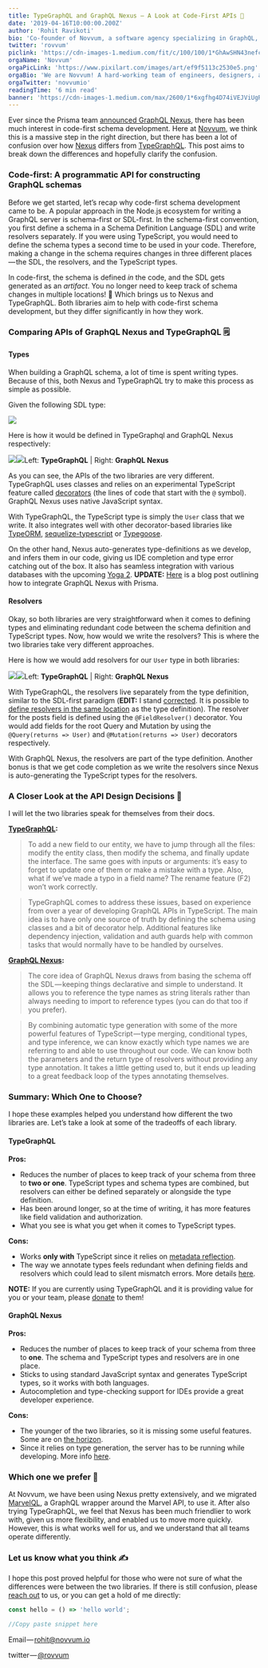 ```yaml
---
title: TypeGraphQL and GraphQL Nexus — A Look at Code-First APIs 👀
date: '2019-04-16T10:00:00.200Z'
author: 'Rohit Ravikoti'
bio: 'Co-founder of Novvum, a software agency specializing in GraphQL, and daily meditator.'
twitter: 'rovvum'
piclink: 'https://cdn-images-1.medium.com/fit/c/100/100/1*GhAwSHN43nefc_vKW0rxRg.png'
orgaName: 'Novvum'
orgaPicLink: 'https://www.pixilart.com/images/art/ef9f5113c2530e5.png'
orgaBio: 'We are Novvum! A hard-working team of engineers, designers, and tech enthusiasts that are looking to share what we know!'
orgaTwitter: 'novvumio'
readingTime: '6 min read'
banner: 'https://cdn-images-1.medium.com/max/2600/1*6xgfhg4D74iVEJViUgRFyw.png'
---
```


Ever since the Prisma team [announced GraphQL Nexus](https://www.prisma.io/blog/introducing-graphql-nexus-code-first-graphql-server-development-ll6s1yy5cxl5/), there has been much interest in code-first schema development. Here at [Novvum](https://www.novvum.io/), we think this is a massive step in the right direction, but there has been a lot of confusion over how [Nexus](https://nexus.js.org/) differs from [TypeGraphQL](https://typegraphql.ml/). This post aims to break down the differences and hopefully clarify the confusion.


### Code-first: A programmatic API for constructing GraphQL schemas

Before we get started, let’s recap why code-first schema development came to be. A popular approach in the Node.js ecosystem for writing a GraphQL server is schema-first or SDL-first. In the schema-first convention, you first define a schema in a Schema Definition Language (SDL) and write resolvers separately. If you were using TypeScript, you would need to define the schema types a second time to be used in your code. Therefore, making a change in the schema requires changes in three different places — the SDL, the resolvers, and the TypeScript types.

In code-first, the schema is defined _in_ the code, and the SDL gets generated as an _artifact_. You no longer need to keep track of schema changes in multiple locations! 🎊 Which brings us to Nexus and TypeGraphQL. Both libraries aim to help with code-first schema development, but they differ significantly in how they work.

### Comparing APIs of GraphQL Nexus and TypeGraphQL 🗒

#### Types

When building a GraphQL schema, a lot of time is spent writing types. Because of this, both Nexus and TypeGraphQL try to make this process as simple as possible.

Given the following SDL type:

![](https://cdn-images-1.medium.com/max/1600/1*9NrTjz7jWH94dh7S2jqS-A.png)

Here is how it would be defined in TypeGraphql and GraphQL Nexus respectively:

![](https://cdn-images-1.medium.com/max/1200/1*8cYgWicNS9zPz_sd52krxQ.png)![](https://cdn-images-1.medium.com/max/1200/1*TEQjRCLll5xlov1T8BvGjA.png)Left: **TypeGraphQL** | Right: **GraphQL Nexus**

As you can see, the APIs of the two libraries are very different. TypeGraphQL uses classes and relies on an experimental TypeScript feature called [decorators](https://www.typescriptlang.org/docs/handbook/decorators.html) (the lines of code that start with the `@` symbol). GraphQL Nexus uses native JavaScript syntax.

With TypeGraphQL, the TypeScript type is simply the `User` class that we write. It also integrates well with other decorator-based libraries like [TypeORM](https://github.com/typeorm/typeorm), [sequelize-typescript](https://github.com/RobinBuschmann/sequelize-typescript) or [Typegoose](https://github.com/szokodiakos/typegoose).

On the other hand, Nexus auto-generates type-definitions as we develop, and infers them in our code, giving us IDE completion and type error catching out of the box. It also has seamless integration with various databases with the upcoming [Yoga 2](https://github.com/prisma/yoga2). **UPDATE:** [Here](https://www.prisma.io/blog/using-graphql-nexus-with-a-database-pmyl3660ncst) is a blog post outlining how to integrate GraphQL Nexus with Prisma.

#### Resolvers

Okay, so both libraries are very straightforward when it comes to defining types and eliminating redundant code between the schema definition and TypeScript types. Now, how would we write the resolvers? This is where the two libraries take very different approaches.

Here is how we would add resolvers for our `User` type in both libraries:

![](https://cdn-images-1.medium.com/max/1200/1*EUoMvvGBGHf0g5hdcuwePQ.png)![](https://cdn-images-1.medium.com/max/1200/1*u90eCZeVUxQ7dVC4PN3n0A.png)Left: **TypeGraphQL** | Right: **GraphQL Nexus**

With TypeGraphQL, the resolvers live separately from the type definition, similar to the SDL-first paradigm (**EDIT:** I stand [corrected](https://twitter.com/typegraphql/status/1118946711102197760). It is possible to [define resolvers in the same location](https://github.com/19majkel94/type-graphql/blob/v0.17.1/examples/simple-usage/recipe-type.ts#L25-L33) as the type definition). The resolver for the posts field is defined using the `@FieldResolver()` decorator. You would add fields for the root Query and Mutation by using the `@Query(returns => User)` and `@Mutation(returns => User)` decorators respectively.

With GraphQL Nexus, the resolvers are part of the type definition. Another bonus is that we get code completion as we write the resolvers since Nexus is auto-generating the TypeScript types for the resolvers.

### A Closer Look at the API Design Decisions 🔭

I will let the two libraries speak for themselves from their docs.

[**TypeGraphQL**](https://typegraphql.ml/docs/introduction.html#why)**:**

> To add a new field to our entity, we have to jump through all the files: modify the entity class, then modify the schema, and finally update the interface. The same goes with inputs or arguments: it’s easy to forget to update one of them or make a mistake with a type. Also, what if we’ve made a typo in a field name? The rename feature (F2) won’t work correctly.

> TypeGraphQL comes to address these issues, based on experience from over a year of developing GraphQL APIs in TypeScript. The main idea is to have only one source of truth by defining the schema using classes and a bit of decorator help. Additional features like dependency injection, validation and auth guards help with common tasks that would normally have to be handled by ourselves.

[**GraphQL Nexus**](https://nexus.js.org/docs/why-graphql-nexus)**:**

> The core idea of GraphQL Nexus draws from basing the schema off the SDL — keeping things declarative and simple to understand. It allows you to reference the type names as string literals rather than always needing to import to reference types (you can do that too if you prefer).

> By combining automatic type generation with some of the more powerful features of TypeScript — type merging, conditional types, and type inference, we can know exactly which type names we are referring to and able to use throughout our code. We can know both the parameters and the return type of resolvers without providing any type annotation. It takes a little getting used to, but it ends up leading to a great feedback loop of the types annotating themselves.

### Summary: Which One to Choose?

I hope these examples helped you understand how different the two libraries are. Let’s take a look at some of the tradeoffs of each library.

#### **TypeGraphQL**

**Pros:**

- Reduces the number of places to keep track of your schema from three to **two or one**. TypeScript types and schema types are combined, but resolvers can either be defined separately or alongside the type definition.
- Has been around longer, so at the time of writing, it has more features like field validation and authorization.
- What you see is what you get when it comes to TypeScript types.

**Cons:**

- Works **only with** TypeScript since it relies on [metadata reflection](https://github.com/rbuckton/reflect-metadata).
- The way we annotate types feels redundant when defining fields and resolvers which could lead to silent mismatch errors. More details [here](https://github.com/19majkel94/type-graphql/issues/296).

**NOTE:** If you are currently using TypeGraphQL and it is providing value for you or your team, please [donate](https://opencollective.com/typegraphql) to them!

#### **GraphQL Nexus**

**Pros:**

- Reduces the number of places to keep track of your schema from three to **one**. The schema and TypeScript types and resolvers are in one place.
- Sticks to using standard JavaScript syntax and generates TypeScript types, so it works with both languages.
- Autocompletion and type-checking support for IDEs provide a great developer experience.

**Cons:**

- The younger of the two libraries, so it is missing some useful features. Some are on [the horizon](https://nexus.js.org/docs/future-features).
- Since it relies on type generation, the server has to be running while developing. More info [here](https://github.com/prisma/nexus/issues/77).

### Which one we prefer 🙌

At Novvum, we have been using Nexus pretty extensively, and we migrated [MarvelQL](https://github.com/Novvum/MarvelQL), a GraphQL wrapper around the Marvel API, to use it. After also trying TypeGraphQL, we feel that Nexus has been much friendlier to work with, given us more flexibility, and enabled us to move more quickly. However, this is what works well for us, and we understand that all teams operate differently.

### Let us know what you think ✍️

I hope this post proved helpful for those who were not sure of what the differences were between the two libraries. If there is still confusion, please [reach out](https://www.novvum.io/contact-us) to us, or you can get a hold of me directly:

```javascript copy-paste
const hello = () => 'hello world';
```

```jsx react-live
//Copy paste snippet here
```

Email — [rohit@novvum.io](mailto:rohit@novvum.io)

twitter — [@rovvum](https://twitter.com/rovvum)
